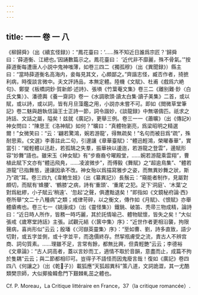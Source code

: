 ```yaml
---
---
---
```

title: 一一 卷 一 八
---




《柳歸舜》（出《續玄怪録》）：“鳳花臺曰：‘……殊不知近日誰爲宗匠？’歸舜曰：‘薛道衡、江總也。’因誦數篇示之。鳳花臺曰： ‘近代非不靡麗，殊不骨氣。’”按薛道衡每遭唐人小説中鬼神嗤薄，如卷三四二《獨孤穆》（出《異聞録》）縣主曰：“當時薛道衡名高海内，妾每見其文，心頗鄙之。”齊諧志怪，臧否作者，掎摭利病，時復談言微中。夫文評詩品，本無定體。陸機《文賦》、杜甫《戲爲六絶句》、鄭燮《板橋詞鈔·賀新郎·述詩》、張塤《竹葉菴文集》卷三二《離别難·鈔〈白氏文集）》、潘德輿《養一齋詞》卷一《水調歌頭·讀太白集·讀子美集》二首，或以賦，或以詩，或以詞，皆有月旦藻鑑之用，小説亦未嘗不可。即如《閲微草堂筆記》卷二魅與趙執信論王士正詩一節，詞令諧妙，《談龍録》中無堪儔匹。祇求之詩話、文話之屬，隘矣！兹就《廣記》，更舉三例。卷三一一《蕭曠》（出《傳記》）神女問曰：“陳思王《洛神賦》如何？”曠曰：“真體物瀏亮，爲梁昭明之精選爾！”女微笑曰：“云：‘翩若驚鴻，婉若游龍’，得無疏矣！”名句而被目爲“疏”，殊耐思索。《文選》李善註此二句，引邊讓《章華臺賦》：“體迅輕鴻，榮曜春華”，實當引：“縱輕體以迅赴，若孤鵠之失羣，振華袂以逶迤，若游龍之登雲”，邊賦形容“妙舞”語也。雖宋玉《神女賦》有“步裔裔兮曜殿堂，……婉若游龍乘雲翔”，曹植此賦下文亦有“體迅飛鳧，……凌波微步”，而傅毅《舞賦》之“超逾鳥集”、“體若游龍”已指舞態，邊讓因承不改。神女殆以爲描寫雅步之姿，而無異妙舞之狀，斯乃“疏”耳。卷三四九《韋鮑生妓》（出《纂異記》）長鬚云：“窺能者制作，見屬對頗切，而賦有‘蜂腰’、‘鶴膝’之病，詩有‘重頭’、‘重尾’之犯。足下‘洞庭’、‘木葉’之對爲紕繆，小子賦云‘稍遠’、‘忽起’之聲，俱遭黜退矣！”即指如《文鏡秘府論·西》卷所舉“文二十八種病”之類；戒律苛碎，以之衡文，傳作如《月賦》、《恨賦》亦舉體瘡痏也。卷三七一《姚康成》（出《靈怪集》）鐵銚、破笛、秃帚三物成精，論詩曰：“近日時人所作，皆務一時巧麗，其於託情喻己、體物賦懷，皆失之矣！”大似張戒《歲寒堂詩話》主張。試觀元結《〈篋中集〉序》：“近世作者更相沿襲，拘限聲病，喜尚形似”云云；殷璠《〈河嶽英靈集〉序》：“至如曹、劉，詩多直致，語少切對，或五字並側，或十字並平，而逸價終存。然挈瓶膚受之流，責古人不辨宫商、詞句質素。……理雖不足，言常有餘，都無比興，但貴輕艷”云云；李德裕《文章論》：“古人詞高者，蓋以言妙而工，適情不取於音韻，意盡而止，成篇不拘於隻耦”云云；與二節都相印可。豈得子不語怪而因鬼廢言哉！復如《廣記》卷四四八《何讓之》（出《乾𦠆子》）載狐應“天狐超異科”策八道，文詞詭澀，其一尤酷類樊宗師，大似揶揄韓愈門下艱棘軋茁之體也。

Cf. P. Moreau，La Critique littéraire en France，37（la critique romancée）.